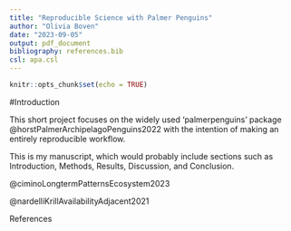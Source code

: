 ```yaml
---
title: "Reproducible Science with Palmer Penguins"
author: "Olivia Boven"
date: "2023-09-05"
output: pdf_document
bibliography: references.bib
csl: apa.csl
---
```


```r
knitr::opts_chunk$set(echo = TRUE)
```

#Introduction

This short project focuses on the widely used 'palmerpenguins' package @horstPalmerArchipelagoPenguins2022 with the intention of making an entirely reproducible workflow.

This is my manuscript, which would probably include sections such as Introduction, Methods, Results, Discussion, and Conclusion.


@ciminoLongtermPatternsEcosystem2023

@nardelliKrillAvailabilityAdjacent2021

References 

